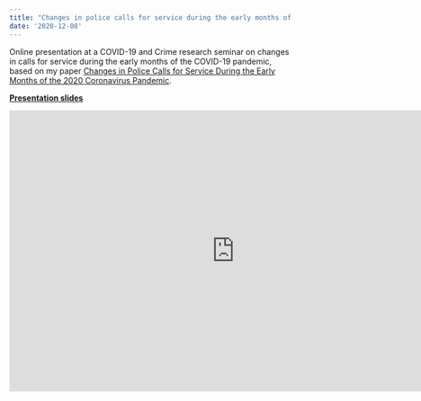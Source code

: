 ```yaml
---
title: "Changes in police calls for service during the early months of the 2020 coronavirus pandemic"
date: '2020-12-08'
---
```


Online presentation at a COVID-19 and Crime research seminar on changes in calls for service during the early months of the COVID-19 pandemic, based on my paper [Changes in Police Calls for Service During the Early Months of the 2020 Coronavirus Pandemic](http://lesscrime.info/publication/coronavirus-and-police-calls/).

[**Presentation slides**](https://lesscrime.info/slides/covid-calls/)

```{=html}
<iframe src="https://lesscrime.info/slides/covid-calls/" width="800" height="500" allowfullscreen frameborder="0"></iframe>
```
